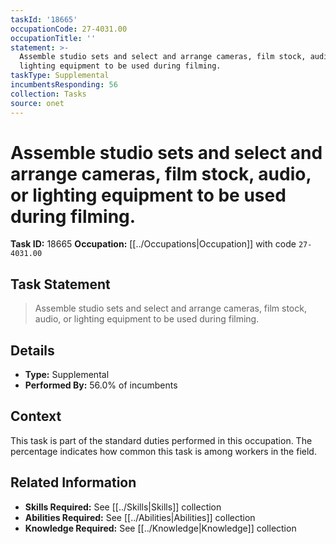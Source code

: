 ```yaml
---
taskId: '18665'
occupationCode: 27-4031.00
occupationTitle: ''
statement: >-
  Assemble studio sets and select and arrange cameras, film stock, audio, or
  lighting equipment to be used during filming.
taskType: Supplemental
incumbentsResponding: 56
collection: Tasks
source: onet
---
```

# Assemble studio sets and select and arrange cameras, film stock, audio, or lighting equipment to be used during filming.

**Task ID:** 18665
**Occupation:** [[../Occupations|Occupation]] with code `27-4031.00`

## Task Statement

> Assemble studio sets and select and arrange cameras, film stock, audio, or lighting equipment to be used during filming.

## Details

- **Type:** Supplemental
- **Performed By:** 56.0% of incumbents

## Context

This task is part of the standard duties performed in this occupation. The percentage indicates how common this task is among workers in the field.

## Related Information

- **Skills Required:** See [[../Skills|Skills]] collection
- **Abilities Required:** See [[../Abilities|Abilities]] collection
- **Knowledge Required:** See [[../Knowledge|Knowledge]] collection
